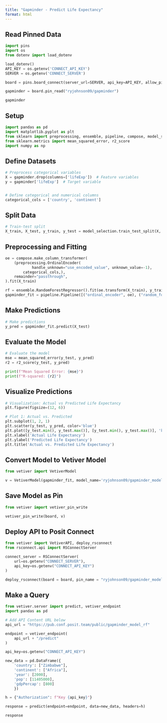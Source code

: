 ```yaml
---
title: "Gapminder - Predict Life Expectancy"
format: html
---
```

## Read Pinned Data

```python
import pins
import os
from dotenv import load_dotenv

load_dotenv()
API_KEY = os.getenv('CONNECT_API_KEY')
SERVER = os.getenv('CONNECT_SERVER')

board = pins.board_connect(server_url=SERVER, api_key=API_KEY, allow_pickle_read=True)

gapminder = board.pin_read("ryjohnson09/gapminder")

gapminder
```

## Setup

```python
import pandas as pd
import matplotlib.pyplot as plt
from sklearn import preprocessing, ensemble, pipeline, compose, model_selection
from sklearn.metrics import mean_squared_error, r2_score
import numpy as np
```

## Define Datasets

```python
# Preprocess categorical variables
X = gapminder.drop(columns=['lifeExp'])  # Feature variables
y = gapminder['lifeExp']  # Target variable


# Define categorical and numerical columns
categorical_cols = ['country', 'continent']
```

## Split Data

```python
# Train-test split
X_train, X_test, y_train, y_test = model_selection.train_test_split(X, y, test_size=0.2)
```

## Preprocessing and Fitting
```python
oe = compose.make_column_transformer(
    (preprocessing.OrdinalEncoder(
            handle_unknown="use_encoded_value", unknown_value=-1),
        categorical_cols,),
    remainder="passthrough",
).fit(X_train)

rf = ensemble.RandomForestRegressor().fit(oe.transform(X_train), y_train)
gapminder_fit = pipeline.Pipeline([("ordinal_encoder", oe), ("random_forest", rf)])
```

## Make Predictions
```python
# Make predictions
y_pred = gapminder_fit.predict(X_test)
```

## Evaluate the Model

```python
# Evaluate the model
mse = mean_squared_error(y_test, y_pred)
r2 = r2_score(y_test, y_pred)

print(f"Mean Squared Error: {mse}")
print(f"R-squared: {r2}")
```

## Visualize Predictions

```python
# Visualization: Actual vs Predicted Life Expectancy
plt.figure(figsize=(12, 6))

# Plot 1: Actual vs. Predicted
plt.subplot(1, 2, 1)
plt.scatter(y_test, y_pred, color='blue')
plt.plot([y_test.min(), y_test.max()], [y_test.min(), y_test.max()], 'k--', lw=2)
plt.xlabel('Actual Life Expectancy')
plt.ylabel('Predicted Life Expectancy')
plt.title('Actual vs. Predicted Life Expectancy')
```

## Convert Model to Vetiver Model

```python
from vetiver import VetiverModel

v = VetiverModel(gapminder_fit, model_name='ryjohnson09/gapminder_model_rf', prototype_data=X)
```

## Save Model as Pin

```python
from vetiver import vetiver_pin_write

vetiver_pin_write(board, v)
```

## Deploy API to Posit Connect

```python
from vetiver import VetiverAPI, deploy_rsconnect
from rsconnect.api import RSConnectServer

connect_server = RSConnectServer(
    url=os.getenv("CONNECT_SERVER"), 
    api_key=os.getenv("CONNECT_API_KEY")
)

deploy_rsconnect(board = board, pin_name = "ryjohnson09/gapminder_model_rf", connect_server = connect_server)
```

## Make a Query

```python
from vetiver.server import predict, vetiver_endpoint
import pandas as pd

# Add API Content URL below
api_url = "https://pub.conf.posit.team/public/gapminder_model_rf"

endpoint = vetiver_endpoint(
    api_url + "/predict"
)

api_key=os.getenv("CONNECT_API_KEY")

new_data = pd.DataFrame({
    'country': ["Zimbabwe"], 
    'continent': ["Africa"], 
    'year': [2000], 
    'pop': [11405000], 
    'gdpPercap': [800]
    })

h = {"Authorization": f"Key {api_key}"}

response = predict(endpoint=endpoint, data=new_data, headers=h)

response
```